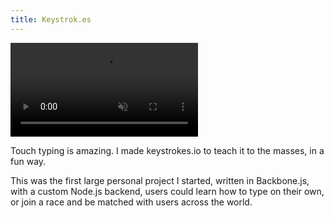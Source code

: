 ```yaml
---
title: Keystrok.es
---
```


<Browser url="https://keystrok.es/">
    <video autoplay loop muted class="m-0" client:visible>
        <source type="video/webm" src="/videos/projects/keystrokes/overview.webm" />
        <source type="video/mp4" src="/videos/projects/keystrokes/overview.mp4" />
        <Image src={overview} alt="Keystrok.es - Overview" />
    </video>
</Browser>

Touch typing is amazing. I made keystrokes.io to teach it to the masses, in a
fun way.

This was the first large personal project I started, written in Backbone.js,
with a custom Node.js backend, users could learn how to type on their own, or
join a race and be matched with users across the world.
